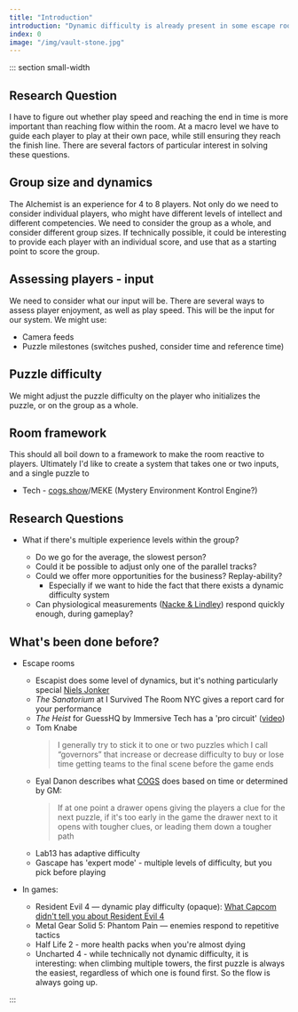 ```yaml
---
title: "Introduction"
introduction: "Dynamic difficulty is already present in some escape rooms. However, I am confident that we can take the concept a step further. By integrating knowledge from adjacent fields and going beyond just 'filling time'."
index: 0
image: "/img/vault-stone.jpg"
---
```



::: section small-width

## Research Question

I have to figure out whether play speed and reaching the end in time is more important than reaching flow within the room. At a macro level we have to guide each player to play at their own pace, while still ensuring they reach the finish line. There are several factors of particular interest in solving these questions.

## Group size and dynamics

The Alchemist is an experience for 4 to 8 players. Not only do we need to consider individual players, who might have different levels of intellect and different competencies. We need to consider the group as a whole, and consider different group sizes. If technically possible, it could be interesting to provide each player with an individual score, and use that as a starting point to score the group.

## Assessing players - input

We need to consider what our input will be. There are several ways to assess player enjoyment, as well as play speed. This will be the input for our system. We might use:

- Camera feeds
- Puzzle milestones (switches pushed, consider time and reference time)

## Puzzle difficulty

We might adjust the puzzle difficulty on the player who initializes the puzzle, or on the group as a whole.

## Room framework

This should all boil down to a framework to make the room reactive to players. Ultimately I'd like to create a system that takes one or two inputs, and a single puzzle to

- Tech - [cogs.show](http://cogs.show)/MEKE (Mystery Environment Kontrol Engine?)

## Research Questions

- What if there's multiple experience levels within the group?

  - Do we go for the average, the slowest person?
  - Could it be possible to adjust only one of the parallel tracks?
  - Could we offer more opportunities for the business? Replay-ability?
    - Especially if we want to hide the fact that there exists a dynamic difficulty system
  - Can physiological measurements ([Nacke & Lindley](https://www.notion.so/Flow-and-Immersion-in-First-Person-Shooters-Measuring-the-player-s-gameplay-experience-ae5fbf18f43e49aa93b3fea3f620abe0)) respond quickly enough, during gameplay?

## What's been done before?

- Escape rooms

  - Escapist does some level of dynamics, but it's nothing particularly special
    [Niels Jonker](https://www.notion.so/Niels-Jonker-61d4ebfefdb443308333ef083caf2273)
  - _The Sanatorium_ at I Survived The Room NYC gives a report card for your performance
  - _The Heist_ for GuessHQ by Immersive Tech has a 'pro circuit' ([video](https://www.youtube.com/watch?v=sZekImmBstU))
  - Tom Knabe
    > I generally try to stick it to one or two puzzles which I call “governors” that increase or decrease difficulty to buy or lose time getting teams to the final scene before the game ends
  - Eyal Danon describes what [COGS](http://cogs.show) does based on time or determined by GM:
    > If at one point a drawer opens giving the players a clue for the next puzzle, if it's too early in the game the drawer next to it opens with tougher clues, or leading them down a tougher path
  - Lab13 has adaptive difficulty
  - Gascape has 'expert mode' - multiple levels of difficulty, but you pick before playing

- In games:
  - Resident Evil 4 — dynamic play difficulty (opaque):
    [What Capcom didn't tell you about Resident Evil 4](https://www.notion.so/What-Capcom-didn-t-tell-you-about-Resident-Evil-4-83cefce077be466d870754d19d177c5b)
  - Metal Gear Solid 5: Phantom Pain — enemies respond to repetitive tactics
  - Half Life 2 - more health packs when you're almost dying
  - Uncharted 4 - while technically not dynamic difficulty, it is interesting: when climbing multiple towers, the first puzzle is always the easiest, regardless of which one is found first. So the flow is always going up.

:::

